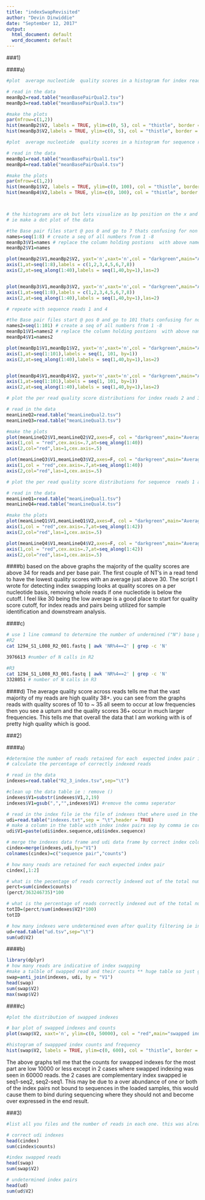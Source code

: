 ---
title: "indexSwapRevisited"
author: "Devin Dinwiddie"
date: "September 12, 2017"
output:
  html_document: default
  word_document: default
---
###1)

####a)

```{r,echo=TRUE}
#plot  average nucleotide  quality scores in a histogram for index reads ie : R2, R3

# read in the data
meanBp2=read.table("meanBasePairQual2.tsv")
meanBp3=read.table("meanBasePairQual3.tsv")

#make the plots
par(mfrow=c(1,2))
hist(meanBp2$V2, labels = TRUE, ylim=c(0, 5), col = "thistle", border = "pink",main="Average per nucleotide quality score for index Read 2",xlab = "mean quality score",cex.main=.7,sub="figure1")
hist(meanBp3$V2,labels = TRUE, ylim=c(0, 5), col = "thistle", border = "pink",main="Average per nucleotide quality score for index Read 3",xlab = "mean quality score",cex.main=.7,sub="figure2")

#plot  average nucleotide  quality scores in a histogram for sequence reads ie : R1, R4

# read in the data
meanBp1=read.table("meanBasePairQual1.tsv")
meanBp4=read.table("meanBasePairQual4.tsv")

#make the plots
par(mfrow=c(1,2))
hist(meanBp1$V2, labels = TRUE, ylim=c(0, 100), col = "thistle", border = "pink",main="Average per nucleotide quality score for sequence Read 1",xlab = "mean quality score",cex.main=.7,sub="figure1")
hist(meanBp4$V2,labels = TRUE, ylim=c(0, 100), col = "thistle", border = "pink",main="Average per nucleotide quality score for sequence Read 4",xlab = "mean quality score",cex.main=.7,sub="figure2")



# the histograms are ok but lets visualize as bp position on the x and quality score on the y axis
# ie make a dot plot of the data

#the Base pair files start @ pos 0 and go to 7 thats confusing for non programers so lets change that so BP pos 1 ==1 not 0
names=seq(1:8) # create a seq of all numbers from 1 -8
meanBp3$V1=names # replace the column holding postions  with above names ie 1-8
meanBp2$V1=names

plot(meanBp2$V1,meanBp2$V2, yaxt='n',xaxt='n',col = "darkgreen",main="Average per nucleotide quality score for index Read 2",xlab = "Base Pair postion",ylab="Average Quality Score",cex.main=.8,col.main="blue",sub="figure3",cex=1,pch=21,bg="thistle")
axis(1,at=seq(1:8),labels = c(1,2,3,4,5,6,7,8))
axis(2,at=seq_along(1:40),labels = seq(1,40,by=1),las=2)


plot(meanBp3$V1,meanBp3$V2, yaxt='n',xaxt='n',col = "darkgreen",main="Average per nucleotide quality score for index Read 3",xlab = "Base Pair postion",ylab="Average Quality Score",cex.main=.8,col.main="blue",sub="figure4",cex=1,pch=21,bg="thistle")
axis(1,at=seq(1:8),labels = c(1,2,3,4,5,6,7,8))
axis(2,at=seq_along(1:40),labels = seq(1,40,by=1),las=2)

# repeate with sequence reads 1 and 4

#the Base pair files start @ pos 0 and go to 101 thats confusing for non programers so lets change that so BP pos 1 ==1 not 0
names2=seq(1:101) # create a seq of all numbers from 1 -8
meanBp1$V1=names2 # replace the column holding postions  with above names ie 1-8
meanBp4$V1=names2

plot(meanBp1$V1,meanBp1$V2, yaxt='n',xaxt='n',col = "darkgreen",main="Average per nucleotide quality score for sequence Read 1",xlab = "Base Pair postion",ylab="Average Quality Score",cex.main=.8,col.main="blue",sub="figure5",cex=1,pch=21,bg="thistle")
axis(1,at=seq(1:101),labels = seq(1, 101, by=1))
axis(2,at=seq_along(1:40),labels = seq(1,40,by=1),las=2)


plot(meanBp4$V1,meanBp4$V2, yaxt='n',xaxt='n',col = "darkgreen",main="Average per nucleotide quality score for sequence Read 4",xlab = "Base Pair postion",ylab="Average Quality Score",cex.main=.8,col.main="blue",sub="figure6",cex=1,pch=21,bg="thistle")
axis(1,at=seq(1:101),labels = seq(1, 101, by=1))
axis(2,at=seq_along(1:40),labels = seq(1,40,by=1),las=2)
```


```{r,echo=TRUE}
# plot the per read quality score distributions for index reads 2 and 3

# read in the data
meanLineQ2=read.table("meanLineQual2.tsv")
meanLineQ3=read.table("meanLineQual3.tsv")

#make the plots
plot(meanLineQ2$V1,meanLineQ2$V2,axes=F, col = "darkgreen",main="Average per line quality score for index Read 2",xlab = "mean quality score",ylab="frequency",cex.main=1,col.main="blue",sub="figure7",cex=1,pch=21,bg="thistle")
axis(1,col = "red",cex.axis=.7,at=seq_along(1:40))
axis(2,col="red",las=1,cex.axis=.5)

plot(meanLineQ3$V1,meanLineQ3$V2,axes=F, col = "darkgreen",main="Average per line quality score for index Read 3",xlab = "mean quality score",ylab="frequency",cex.main=1,col.main="blue",sub="figure8",cex=1,pch=21,bg="thistle")
axis(1,col = "red",cex.axis=.7,at=seq_along(1:40))
axis(2,col="red",las=1,cex.axis=.5)

# plot the per read quality score distributions for sequence  reads 1 and 4

# read in the data
meanLineQ1=read.table("meanLineQual1.tsv")
meanLineQ4=read.table("meanLineQual4.tsv")

#make the plots
plot(meanLineQ1$V1,meanLineQ1$V2,axes=F, col = "darkgreen",main="Average per line quality score for sequence Read 1",xlab = "mean quality score",ylab="frequency",cex.main=1,col.main="blue",sub="figure9",cex=1,pch=21,bg="thistle")
axis(1,col = "red",cex.axis=.7,at=seq_along(1:42))
axis(2,col="red",las=1,cex.axis=.5)

plot(meanLineQ4$V1,meanLineQ4$V2,axes=F, col = "darkgreen",main="Average per line quality score for sequence Read 4",xlab = "mean quality score",ylab="frequency",cex.main=1,col.main="blue",sub="figure10",cex=1,pch=21,bg="thistle")
axis(1,col = "red",cex.axis=.7,at=seq_along(1:42))
axis(2,col="red",las=1,cex.axis=.5)

```


####b)
based on the above graphs the majority of the quality scores are above 34 for reads and per base pair. The first couple of NT's in a read tend to have the lowest quality scores with an average just above 30. The script I wrote for detecting index swapping looks at quality scores on a per nucleotide basis, removing whole reads if one nucleotide is below the cutoff. I feel like 30 being the low average is a good place to start for quality	score	cutoff,	for	index	reads	and	pairs	being	utilized	for	sample identification	and	downstream	analysis.

####c)
```{bash,eval=F}
# use 1 line command to determine the number of undermined ("N") base pair calls for both index files R2 and R3
#R2
cat 1294_S1_L008_R2_001.fastq | awk 'NR%4==2' | grep -c 'N'

3976613 #number of N calls in R2

#R3
cat 1294_S1_L008_R3_001.fastq | awk 'NR%4==2' | grep -c 'N'
3328051 # number of N calls in R3


```


####d)
The average quality score across reads tells me that the vast majority of my reads are high quality 38+. you can see from the graphs reads with quality scores of 10 to ~ 35 all seem to occur at low frequencies then you see a upturn and the quality scores 36+ occur in much larger frequencies. This tells me that overall the data that I am working with is of pretty high quality which is good.


###2)

####a)

```{r,echo=TRUE}
#determine the number of reads retained for each  expected index pair ie: UDI
# calculate the percentage of correctly indexed reads

# read in the data
indexes=read.table("R2_3_index.tsv",sep="\t")

#clean up the data table ie : remove ()
indexes$V1=substr(indexes$V1,2,19)
indexes$V1=gsub(",","",indexes$V1) #remove the comma seperator

# read in the index file ie the file of indexes that where used in the experiment
udi=read.table("indexes.txt",sep = "\t",header = TRUE)
# make a column in the table with index index pairs sep by comma ie correct udi's **for merging with indexes data frame
udi$V1=paste(udi$index.sequence,udi$index.sequence)

# merge the indexes data frame and udi data frame by correct index column (V1) to get a data frame containing only correct indexed read counts
cindex=merge(indexes,udi,by="V1")
colnames(cindex)=c("sequence pair","counts")

# how many reads are retained for each expected index pair 
cindex[,1:2]

# what is the pecentage of reads correctly indexed out of the total number of sequenced reads
perct=sum(cindex$counts)
(perct/363246735)*100

# what is the percentage of reads correctly indexed out of the total number of retained reads
totID=(perct/sum(indexes$V2)*100)
totID

# how many indexes were undetermined even after quality filtering ie index combos we did not use (seq err and such)
ud=read.table("ud.tsv",sep="\t")
sum(ud$V2)
```


####b)

```{r,echo=TRUE,warning=FALSE,message=FALSE,error=FALSE}

library(dplyr)
# how many reads are indicative of index swapping
#make a talble of swapped read and their counts ** huge table so just gonna head to save space and ill provide the sum
swap=anti_join(indexes, udi, by = "V1")
head(swap)
sum(swap$V2)
max(swap$V2)
```

####c)

```{r,echo=TRUE}

#plot the distribution of swapped indexes

# bar plot of swapped indexes and counts
plot(swap$V2, xaxt='n', ylim=c(0, 50000), col = "red",main="swapped index counts",xlab = "swapped indexes",ylab="counts",cex.main=.1,sub="figure11",type = "h")

#histogram of swappped index counts and frequency
hist(swap$V2, labels = TRUE, ylim=c(0, 600), col = "thistle", border = "pink",main="histogram of swapped index frequency",xlab = "swapped index counts",cex.main=1,sub="figure12")
```

The above graphs tell me that the counts for swapped indexes for the most part are low 10000 or less except in 2 cases where swapped indexing was seen in 60000 reads. the 2 cases are complementary index swapped ie seq1-seq2, seq2-seq1. This may be due to a over abundance of one or both of the index pairs not bound to sequences in the loaded samples, this would cause them to bind during sequencing where they should not and become over expressed in the end result.


###3)

```{r,echo=TRUE}
#list all you files and the number of reads in each one. this was already done above but put here for clarity.

# correct udi indexes
head(cindex)
sum(cindex$counts)

#index swapped reads
head(swap)
sum(swap$V2)

# undetermined index pairs
head(ud)
sum(ud$V2)
```
